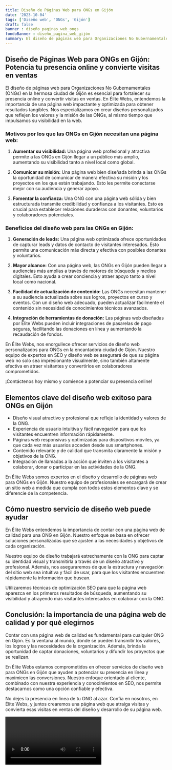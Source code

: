 ```yaml
---
title: Diseño de Páginas Web para ONGs en Gijón
date: '2023-10-04'
tags: ['Diseño web', 'ONGs', 'Gijón']
draft: false
banner : diseño_paginas_web_ongs
fondoBanner : diseño_pagina_web_gijón
summary: El diseño de páginas web para Organizaciones No Gubernamentales (ONGs) en la hermosa ciudad de Gijón es esencial para fortalecer su presencia online y convertir visitas en ventas. En Élite Webs, entendemos la importancia de una página web impactante y optimizada para obtener resultados tangibles. Nos especializamos en crear diseños personalizados que reflejen los valores y la misión de las ONGs, al mismo tiempo que impulsamos su visibilidad en la web.
---
```


## **Diseño de Páginas Web para ONGs en Gijón: Potencia tu presencia online y convierte visitas en ventas**

El diseño de páginas web para Organizaciones No Gubernamentales (ONGs) en la hermosa ciudad de Gijón es esencial para fortalecer su presencia online y convertir visitas en ventas. En Élite Webs, entendemos la importancia de una página web impactante y optimizada para obtener resultados tangibles. Nos especializamos en crear diseños personalizados que reflejen los valores y la misión de las ONGs, al mismo tiempo que impulsamos su visibilidad en la web.

### **Motivos por los que las ONGs en Gijón necesitan una página web:**

1. **Aumentar su visibilidad:** Una página web profesional y atractiva permite a las ONGs en Gijón llegar a un público más amplio, aumentando su visibilidad tanto a nivel local como global.

2. **Comunicar su misión:** Una página web bien diseñada brinda a las ONGs la oportunidad de comunicar de manera efectiva su misión y los proyectos en los que están trabajando. Esto les permite conectarse mejor con su audiencia y generar apoyo.

3. **Fomentar la confianza:** Una ONG con una página web sólida y bien estructurada transmite credibilidad y confianza a los visitantes. Esto es crucial para establecer relaciones duraderas con donantes, voluntarios y colaboradores potenciales.

### **Beneficios del diseño web para las ONGs en Gijón:**

1. **Generación de leads:** Una página web optimizada ofrece oportunidades de capturar leads y datos de contacto de visitantes interesados. Esto permite una comunicación más directa y efectiva con posibles donantes y voluntarios.

2. **Mayor alcance:** Con una página web, las ONGs en Gijón pueden llegar a audiencias más amplias a través de motores de búsqueda y medios digitales. Esto ayuda a crear conciencia y atraer apoyo tanto a nivel local como nacional.

3. **Facilidad de actualización de contenido:** Las ONGs necesitan mantener a su audiencia actualizada sobre sus logros, proyectos en curso y eventos. Con un diseño web adecuado, pueden actualizar fácilmente el contenido sin necesidad de conocimientos técnicos avanzados.

4. **Integración de herramientas de donación:** Las páginas web diseñadas por Élite Webs pueden incluir integraciones de pasarelas de pago seguras, facilitando las donaciones en línea y aumentando la recaudación de fondos.

En Élite Webs, nos enorgullece ofrecer servicios de diseño web personalizados para ONGs en la encantadora ciudad de Gijón. Nuestro equipo de expertos en SEO y diseño web se asegurará de que su página web no solo sea impresionante visualmente, sino también altamente efectiva en atraer visitantes y convertirlos en colaboradores comprometidos.

¡Contáctenos hoy mismo y comience a potenciar su presencia online!

<GifSeo />

<Cta />

## Elementos clave del diseño web exitoso para ONGs en Gijón

- Diseño visual atractivo y profesional que refleje la identidad y valores de la ONG.
- Experiencia de usuario intuitiva y fácil navegación para que los visitantes encuentren información rápidamente.
- Páginas web responsivas y optimizadas para dispositivos móviles, ya que cada vez más usuarios acceden desde sus smartphones.
- Contenido relevante y de calidad que transmita claramente la misión y objetivos de la ONG.
- Integración de llamadas a la acción que inviten a los visitantes a colaborar, donar o participar en las actividades de la ONG.

En Élite Webs somos expertos en el diseño y desarrollo de páginas web para ONGs en Gijón. Nuestro equipo de profesionales se encargará de crear un sitio web a medida que cumpla con todos estos elementos clave y se diferencie de la competencia.

## Cómo nuestro servicio de diseño web puede ayudar

En Élite Webs entendemos la importancia de contar con una página web de calidad para una ONG en Gijón. Nuestro enfoque se basa en ofrecer soluciones personalizadas que se ajusten a las necesidades y objetivos de cada organización.

Nuestro equipo de diseño trabajará estrechamente con la ONG para captar su identidad visual y transmitirla a través de un diseño atractivo y profesional. Además, nos aseguraremos de que la estructura y navegación del sitio web sea intuitiva y fácil de usar, para que los visitantes encuentren rápidamente la información que buscan.

Utilizaremos técnicas de optimización SEO para que la página web aparezca en los primeros resultados de búsqueda, aumentando su visibilidad y atrayendo más visitantes interesados en colaborar con la ONG.

## Conclusión: la importancia de una página web de calidad y por qué elegirnos

Contar con una página web de calidad es fundamental para cualquier ONG en Gijón. Es la ventana al mundo, donde se pueden transmitir los valores, los logros y las necesidades de la organización. Además, brinda la oportunidad de captar donaciones, voluntarios y difundir los proyectos que se realizan.

En Élite Webs estamos comprometidos en ofrecer servicios de diseño web para ONGs en Gijón que ayuden a potenciar su presencia en línea y maximicen las conversiones. Nuestro enfoque orientado al cliente, combinado con nuestra experiencia y conocimientos en SEO, nos permite destacarnos como una opción confiable y efectiva.

No dejes la presencia en línea de tu ONG al azar. Confía en nosotros, en Élite Webs, y juntos crearemos una página web que atraiga visitas y convierta esas visitas en ventas del diseño y desarrollo de su página web.

<Video />

<CtaBot job='ONGs' city='Gijón'/>

<Gmaps query='Gijón+españa+maps' />
